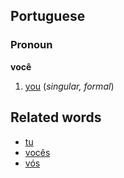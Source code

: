==Portuguese==
===Pronoun===
'''você'''

#[[you]] (''singular, formal'')

==Related words==
*[[tu]]
*[[vocês]]
*[[vós]]